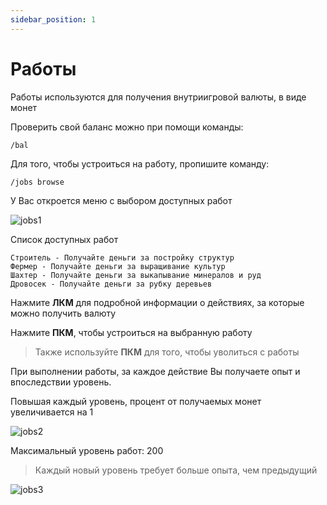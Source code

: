 ```yaml
---
sidebar_position: 1
---
```


# Работы

Работы используются для получения внутриигровой валюты, в виде монет

Проверить свой баланс можно при помощи команды:

`/bal`

Для того, чтобы устроиться на работу, пропишите команду:

`/jobs browse`

У Вас откроется меню с выбором доступных работ

![jobs1](/economy/jobs1.png)

Список доступных работ

    Строитель - Получайте деньги за постройку структур
    Фермер - Получайте деньги за выращивание культур
    Шахтер - Получайте деньги за выкапывание минералов и руд
    Дровосек - Получайте деньги за рубку деревьев

Нажмите **ЛКМ** для подробной информации о действиях, за которые можно получить валюту

Нажмите **ПКМ**, чтобы устроиться на выбранную работу

> Также используйте **ПКМ** для того, чтобы уволиться с работы


При выполнении работы, за каждое действие Вы получаете опыт и впоследствии уровень.

Повышая каждый уровень, процент от получаемых монет увеличивается на 1

![jobs2](/economy/jobs2.png)

Максимальный уровень работ: 200

> Каждый новый уровень требует больше опыта, чем предыдущий

![jobs3](/economy/jobs3.png)
